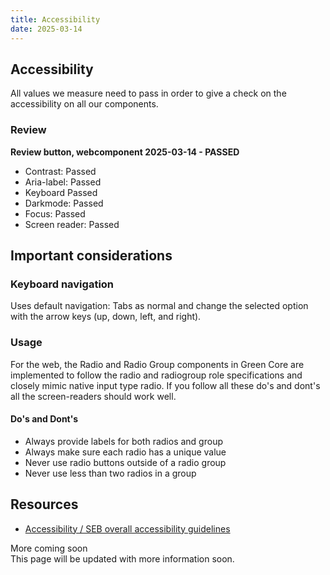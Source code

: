 ```yaml
---
title: Accessibility
date: 2025-03-14
---
```


## Accessibility
All values we measure need to pass in order to give a check on the accessibility on all our components.

### Review
**Review button, webcomponent 2025-03-14 - PASSED**
- Contrast: Passed
- Aria-label: Passed
- Keyboard Passed
- Darkmode: Passed
- Focus: Passed
- Screen reader: Passed

## Important considerations

### Keyboard navigation
Uses default navigation: Tabs as normal and change the selected option with the arrow keys (up, down, left, and right).

### Usage
For the web, the Radio and Radio Group components in Green Core are implemented to follow the radio and radiogroup
role specifications and closely mimic native input type radio. If you follow all these do's and dont's all the
screen-readers should work well.

#### Do's and Dont's
- Always provide labels for both radios and group
- Always make sure each radio has a unique value
- Never use radio buttons outside of a radio group
- Never use less than two radios in a group

## Resources
- [Accessibility / SEB overall accessibility guidelines](/accessibility)

<Badge variant="notice">More coming soon</Badge><br />
This page will be updated with more information soon.
